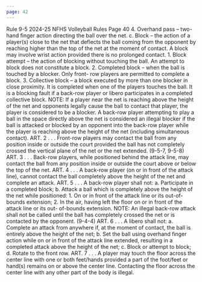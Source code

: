 ```yaml
---
page: 42
---
```


Rule 9-5 2024-25 NFHS Volleyball Rules Page 40 4. Overhand pass – two-hand finger action directing the ball over the net. c. Block – the action of a player(s) close to the net that deflects the ball coming from the opponent by reaching higher than the top of the net at the moment of contact. A block may involve wrist action provided there is no prolonged contact. 1. Block attempt – the action of blocking without touching the ball. An attempt to block does not constitute a block. 2. Completed block – when the ball is touched by a blocker. Only front- row players are permitted to complete a block. 3. Collective block – a block executed by more than one blocker in close proximity. It is completed when one of the players touches the ball. It is a blocking fault if a back-row player or libero participates in a completed collective block. NOTE: If a player near the net is reaching above the height of the net and opponents legally cause the ball to contact that player, the player is considered to be a blocker. A back-row player attempting to play a ball in the space directly above the net is considered an illegal blocker if the ball is attacked or blocked by an opponent into the back-row player while the player is reaching above the height of the net (including simultaneous contact). ART. 2 . . . Front-row players may contact the ball from any position inside or outside the court provided the ball has not completely crossed the vertical plane of the net or the net extended. (9-5-7, 9-5-8) ART. 3 . . . Back-row players, while positioned behind the attack line, may contact the ball from any position inside or outside the court above or below the top of the net. ART. 4 . . . A back-row player (on or in front of the attack line), cannot contact the ball completely above the height of the net and complete an attack. ART. 5 . . . A back-row player shall not: a. Participate in a completed block; b. Attack a ball which is completely above the height of the net while positioned: 1. On or in front of the attack line or its out-of-bounds extension; 2. In the air, having left the floor on or in front of the attack line or its out- of-bounds extension. NOTE: An illegal back-row attack shall not be called until the ball has completely crossed the net or is contacted by the opponent. (9-4-4) ART. 6 . . . A libero shall not: a. Complete an attack from anywhere if, at the moment of contact, the ball is entirely above the height of the net; b. Set the ball using overhand finger action while on or in front of the attack line extended, resulting in a completed attack above the height of the net; c. Block or attempt to block; d. Rotate to the front row. ART. 7 . . . A player may touch the floor across the center line with one or both feet/hands provided a part of the foot/feet or hand(s) remains on or above the center line. Contacting the floor across the center line with any other part of the body is illegal.
